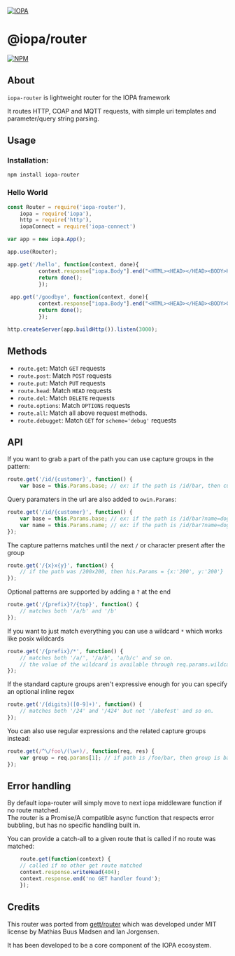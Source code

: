 [![IOPA](/iopa.png)](https://iopa.io)
# @iopa/router 

[![NPM](https://nodei.co/npm/iopa-router.png?downloads=true)](https://nodei.co/npm/iopa-router/)

## About
`iopa-router` is lightweight router for the IOPA framework

It routes HTTP, COAP and MQTT requests, with simple uri templates and parameter/query string parsing.  

## Usage

### Installation:

    npm install iopa-router
    
### Hello World 
    
``` js
const Router = require('iopa-router'),
    iopa = require('iopa'),
    http = require('http'),
    iopaConnect = require('iopa-connect')

var app = new iopa.App();

app.use(Router);

app.get('/hello', function(context, done){
          context.response["iopa.Body"].end("<HTML><HEAD></HEAD><BODY>Hello World</BODY>");
          return done();
          });
          
 app.get('/goodbye', function(context, done){
          context.response["iopa.Body"].end("<HTML><HEAD></HEAD><BODY>Goodbye World</BODY>");
          return done();
          });

http.createServer(app.buildHttp()).listen(3000);
``` 

## Methods

* `route.get`:  Match `GET` requests
* `route.post`: Match `POST` requests
* `route.put`:  Match `PUT` requests
* `route.head`: Match `HEAD` requests 
* `route.del`:  Match `DELETE` requests
* `route.options`:  Match `OPTIONS` requests
* `route.all`:  Match all above request methods.
* `route.debugget`:  Match `GET` for `scheme='debug'` requests
	
## API


If you want to grab a part of the path you can use capture groups in the pattern:

``` js
route.get('/id/{customer}', function() {
	var base = this.Params.base; // ex: if the path is /id/bar, then customer = bar
```

Query paramaters in the url are also added to `owin.Params`:

``` js
route.get('/id/{customer}', function() {
	var base = this.Params.base; // ex: if the path is /id/bar?name=dog, then customer = bar
	var name = this.Params.name; // ex: if the path is /id/bar?name=dog, then name = dog
});
```

The capture patterns matches until the next `/` or character present after the group

``` js
route.get('/{x}x{y}', function() {
	// if the path was /200x200, then his.Params = {x:'200', y:'200'}
});
```

Optional patterns are supported by adding a `?` at the end

``` js
route.get('/{prefix}?/{top}', function() {
	// matches both '/a/b' and '/b'
});
```

If you want to just match everything you can use a wildcard `*` which works like posix wildcards

``` js
route.get('/{prefix}/*', function() {
	// matches both '/a/', '/a/b', 'a/b/c' and so on.
	// the value of the wildcard is available through req.params.wildcard
});
```

If the standard capture groups aren't expressive enough for you can specify an optional inline regex 

``` js
route.get('/{digits}([0-9]+)', function() {
	// matches both '/24' and '/424' but not '/abefest' and so on.
});
```

You can also use regular expressions and the related capture groups instead:

``` js
route.get(/^\/foo\/(\w+)/, function(req, res) {
	var group = req.params[1]; // if path is /foo/bar, then group is bar
});
```

## Error handling

By default iopa-router will simply move to next iopa middleware function if no route matched.    
The router is a Promise/A compatible async function that respects error bubbling, but has no specific handling built in.

You can provide a catch-all to a given route that is called if no route was matched:

```ts
    route.get(function(context) {
	// called if no other get route matched
	context.response.writeHead(404);
	context.response.end('no GET handler found');
    });
```

## Credits

This router was ported from [gett/router](https://github.com/gett/router) which was developed under MIT license by Mathias Buus Madsen and Ian Jorgensen.

It has been developed to be a core component of the IOPA ecosystem.